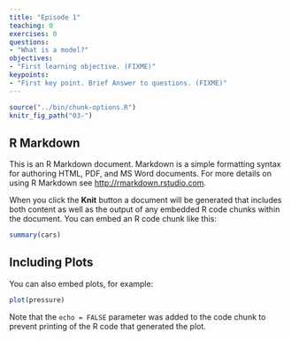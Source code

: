 ```yaml
---
title: "Episode 1"
teaching: 0
exercises: 0
questions:
- "What is a model?"
objectives:
- "First learning objective. (FIXME)"
keypoints:
- "First key point. Brief Answer to questions. (FIXME)"
---
```



```r
source("../bin/chunk-options.R")
knitr_fig_path("03-")
```


## R Markdown

This is an R Markdown document. Markdown is a simple formatting syntax for authoring HTML, PDF, and MS Word documents. For more details on using R Markdown see <http://rmarkdown.rstudio.com>.

When you click the **Knit** button a document will be generated that includes both content as well as the output of any embedded R code chunks within the document. You can embed an R code chunk like this:

```r
summary(cars)
```

## Including Plots

You can also embed plots, for example:

```r
plot(pressure)
```

Note that the `echo = FALSE` parameter was added to the code chunk to prevent printing of the R code that generated the plot.
